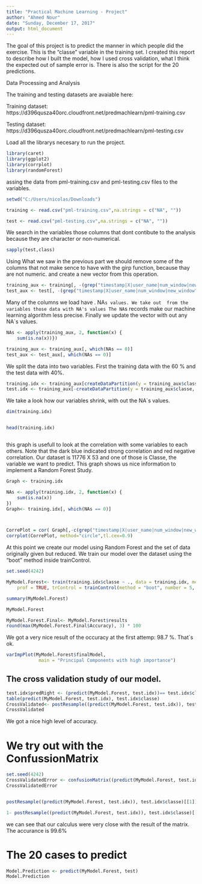 ```yaml
---
title: "Practical Machine Learning - Project"
author: "Ahmed Nour"
date: "Sunday, December 17, 2017"
output: html_document
---
```


The goal of this project is to predict the manner in which people did the exercise. This is the "classe" variable in the training set. I created this report to  describe how I built the model, how I used cross validation, what I think the expected out of sample error is. There is also the script for the 20 predictions.

Data Processing and Analysis

The training and testing datasets are avaiable here:

Training dataset:
https://d396qusza40orc.cloudfront.net/predmachlearn/pml-training.csv

Testing dataset:
https://d396qusza40orc.cloudfront.net/predmachlearn/pml-testing.csv


 Load all the librarys necesary to run the project.

```r
library(caret)
library(ggplot2)
library(corrplot)
library(randomForest)
```

 assing the data from pml-training.csv and pml-testing.csv files to the variables.


```r
setwd("C:/Users/nicolas/Downloads")

training <- read.csv("pml-training.csv",na.strings = c("NA", ""))

test <- read.csv("pml-testing.csv",na.strings = c("NA", ""))
```

 We search in the variables those columns that dont contibute to the analysis 
 because they are character or non-numerical.

```r
sapply(test,class)
```


 Using What we saw in the previous part we should remove some of the columns that not make sence to have with the girp function, because thay are not numeric. and create a new vector from this operation.
 
```r
training_aux <- training[, -(grep("timestamp|X|user_name|num_window|new_window", names(training)))]
test_aux <- test[, -(grep("timestamp|X|user_name|num_window|new_window", names(test)))]
```
 
 
Many of the columns we load have . NA`s values. We take out  from the variables those data with NA's values
The NA`s records make our machine learning algorithm less precise. Finally we update the vector with out any NA`s values.
```r
NAs <- apply(training_aux, 2, function(x) {
    sum(is.na(x))})

training_aux <- training_aux[, which(NAs == 0)]
test_aux <- test_aux[, which(NAs == 0)]
```


 We split the data into two variables. First the training data with the 60 % and the test data with 40%. 

```r
training.idx <- training_aux[createDataPartition(y = training_aux$classe, p = 0.6, list = FALSE), ]  
test.idx <- training_aux[-createDataPartition(y = training_aux$classe, p = 0.6, list = FALSE), ]  

```


We take a look how our variables shrink, with out the NA`s values.

```r


dim(training.idx)


head(training.idx)



```

 this graph is usefull to look at the correlation with some variables to each others. Note that the dark blue indicated strong correlation and red negative correlation. Our dataset is 11776 X 53 and one of those is Classe, the variable we want to predict.
 This graph shows us nice information to implement a Random Forest Study.

```r

Graph <- training.idx

NAs <- apply(training.idx, 2, function(x) {
    sum(is.na(x))
})
Graph<- training.idx[, which(NAs == 0)]



CorrePlot = cor( Graph[,-c(grep("timestamp|X|user_name|num_window|new_window",names(Graph)), length(Graph))])
corrplot(CorrePlot, method="circle",tl.cex=0.9)

```

At this point we create our model using Random Forest and the set of data originally given but reduced.
We train our model over the dataset using the "boot" method inside trainControl.

```r
set.seed(4242)

MyModel.Forest<- train(training.idx$classe ~ ., data = training.idx, method = "rf", 
    prof = TRUE, trControl = trainControl(method = "boot", number = 5, allowParallel = TRUE))

summary(MyModel.Forest)

MyModel.Forest

MyModel.Forest.Final<- MyModel.Forest$results
round(max(MyModel.Forest.Final$Accuracy), 3) * 100
```

We got a very nice result of the occuracy at the first attemp: 98.7 %. That`s ok.

```r
varImpPlot(MyModel.Forest$finalModel, 
            main = "Principal Components with high importance")
```

## The cross validation study of our model.

```r
test.idx$predRight <- (predict(MyModel.Forest, test.idx))== test.idx$classe
table(predict(MyModel.Forest, test.idx), test.idx$classe)
CrossValidated<- postResample((predict(MyModel.Forest, test.idx)), test.idx$classe)
CrossValidated

```

We got a nice high level of accuracy.

# We try out with the ConfussionMatrix
```r
set.seed(4242)
CrossValidatedError <- confusionMatrix((predict(MyModel.Forest, test.idx)), test.idx$classe)
CrossValidatedError


postResample((predict(MyModel.Forest, test.idx)), test.idx$classe)[[1]]

1- postResample((predict(MyModel.Forest, test.idx)), test.idx$classe)[[1]]  

```

we can see that our calculus were very close with the result of the matrix. 
The accurance is 99.6%

# The 20 cases to predict


```r
Model.Prediction <- predict(MyModel.Forest, test)
Model.Prediction


```

